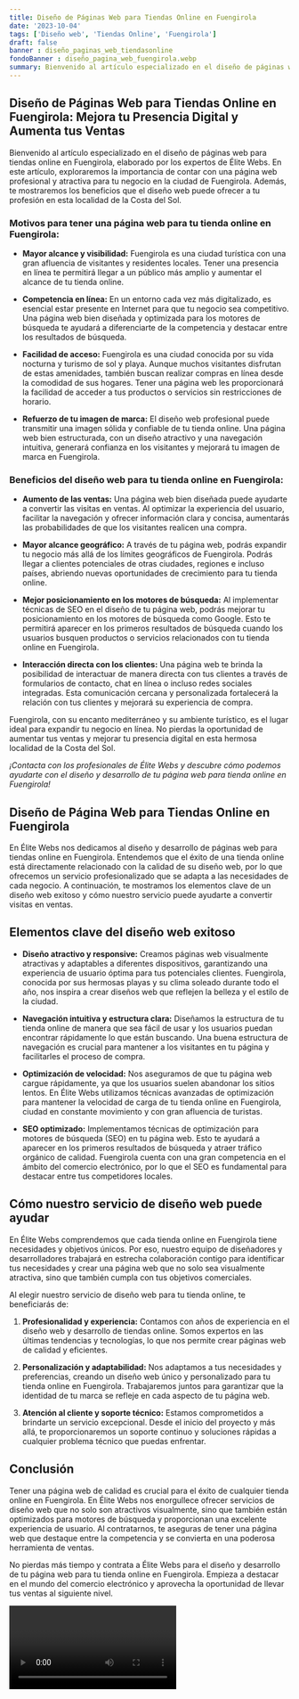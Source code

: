 ```yaml
---
title: Diseño de Páginas Web para Tiendas Online en Fuengirola
date: '2023-10-04'
tags: ['Diseño web', 'Tiendas Online', 'Fuengirola']
draft: false
banner : diseño_paginas_web_tiendasonline
fondoBanner : diseño_pagina_web_fuengirola.webp
summary: Bienvenido al artículo especializado en el diseño de páginas web para tiendas online en Fuengirola, elaborado por los expertos de Élite Webs. En este artículo, exploraremos la importancia de contar con una página web profesional y atractiva para tu negocio en la ciudad de Fuengirola. Además, te mostraremos los beneficios que el diseño web puede ofrecer a tu profesión en esta localidad de la Costa del Sol.
---
```


## **Diseño de Páginas Web para Tiendas Online en Fuengirola: Mejora tu Presencia Digital y Aumenta tus Ventas**

Bienvenido al artículo especializado en el diseño de páginas web para tiendas online en Fuengirola, elaborado por los expertos de Élite Webs. En este artículo, exploraremos la importancia de contar con una página web profesional y atractiva para tu negocio en la ciudad de Fuengirola. Además, te mostraremos los beneficios que el diseño web puede ofrecer a tu profesión en esta localidad de la Costa del Sol.

### **Motivos para tener una página web para tu tienda online en Fuengirola:**

- **Mayor alcance y visibilidad:** Fuengirola es una ciudad turística con una gran afluencia de visitantes y residentes locales. Tener una presencia en línea te permitirá llegar a un público más amplio y aumentar el alcance de tu tienda online.

- **Competencia en línea:** En un entorno cada vez más digitalizado, es esencial estar presente en Internet para que tu negocio sea competitivo. Una página web bien diseñada y optimizada para los motores de búsqueda te ayudará a diferenciarte de la competencia y destacar entre los resultados de búsqueda.

- **Facilidad de acceso:** Fuengirola es una ciudad conocida por su vida nocturna y turismo de sol y playa. Aunque muchos visitantes disfrutan de estas amenidades, también buscan realizar compras en línea desde la comodidad de sus hogares. Tener una página web les proporcionará la facilidad de acceder a tus productos o servicios sin restricciones de horario.

- **Refuerzo de tu imagen de marca:** El diseño web profesional puede transmitir una imagen sólida y confiable de tu tienda online. Una página web bien estructurada, con un diseño atractivo y una navegación intuitiva, generará confianza en los visitantes y mejorará tu imagen de marca en Fuengirola.

### **Beneficios del diseño web para tu tienda online en Fuengirola:**

- **Aumento de las ventas:** Una página web bien diseñada puede ayudarte a convertir las visitas en ventas. Al optimizar la experiencia del usuario, facilitar la navegación y ofrecer información clara y concisa, aumentarás las probabilidades de que los visitantes realicen una compra.

- **Mayor alcance geográfico:** A través de tu página web, podrás expandir tu negocio más allá de los límites geográficos de Fuengirola. Podrás llegar a clientes potenciales de otras ciudades, regiones e incluso países, abriendo nuevas oportunidades de crecimiento para tu tienda online.

- **Mejor posicionamiento en los motores de búsqueda:** Al implementar técnicas de SEO en el diseño de tu página web, podrás mejorar tu posicionamiento en los motores de búsqueda como Google. Esto te permitirá aparecer en los primeros resultados de búsqueda cuando los usuarios busquen productos o servicios relacionados con tu tienda online en Fuengirola.

- **Interacción directa con los clientes:** Una página web te brinda la posibilidad de interactuar de manera directa con tus clientes a través de formularios de contacto, chat en línea o incluso redes sociales integradas. Esta comunicación cercana y personalizada fortalecerá la relación con tus clientes y mejorará su experiencia de compra.

Fuengirola, con su encanto mediterráneo y su ambiente turístico, es el lugar ideal para expandir tu negocio en línea. No pierdas la oportunidad de aumentar tus ventas y mejorar tu presencia digital en esta hermosa localidad de la Costa del Sol.

*¡Contacta con los profesionales de Élite Webs y descubre cómo podemos ayudarte con el diseño y desarrollo de tu página web para tienda online en Fuengirola!*

<GifSeo />

<Cta />

## Diseño de Página Web para Tiendas Online en Fuengirola

En Élite Webs nos dedicamos al diseño y desarrollo de páginas web para tiendas online en Fuengirola. Entendemos que el éxito de una tienda online está directamente relacionado con la calidad de su diseño web, por lo que ofrecemos un servicio profesionalizado que se adapta a las necesidades de cada negocio. A continuación, te mostramos los elementos clave de un diseño web exitoso y cómo nuestro servicio puede ayudarte a convertir visitas en ventas.

## Elementos clave del diseño web exitoso

- **Diseño atractivo y responsive:** Creamos páginas web visualmente atractivas y adaptables a diferentes dispositivos, garantizando una experiencia de usuario óptima para tus potenciales clientes. Fuengirola, conocida por sus hermosas playas y su clima soleado durante todo el año, nos inspira a crear diseños web que reflejen la belleza y el estilo de la ciudad.

- **Navegación intuitiva y estructura clara:** Diseñamos la estructura de tu tienda online de manera que sea fácil de usar y los usuarios puedan encontrar rápidamente lo que están buscando. Una buena estructura de navegación es crucial para mantener a los visitantes en tu página y facilitarles el proceso de compra.

- **Optimización de velocidad:** Nos aseguramos de que tu página web cargue rápidamente, ya que los usuarios suelen abandonar los sitios lentos. En Élite Webs utilizamos técnicas avanzadas de optimización para mantener la velocidad de carga de tu tienda online en Fuengirola, ciudad en constante movimiento y con gran afluencia de turistas.

- **SEO optimizado:** Implementamos técnicas de optimización para motores de búsqueda (SEO) en tu página web. Esto te ayudará a aparecer en los primeros resultados de búsqueda y atraer tráfico orgánico de calidad. Fuengirola cuenta con una gran competencia en el ámbito del comercio electrónico, por lo que el SEO es fundamental para destacar entre tus competidores locales.

## Cómo nuestro servicio de diseño web puede ayudar

En Élite Webs comprendemos que cada tienda online en Fuengirola tiene necesidades y objetivos únicos. Por eso, nuestro equipo de diseñadores y desarrolladores trabajará en estrecha colaboración contigo para identificar tus necesidades y crear una página web que no solo sea visualmente atractiva, sino que también cumpla con tus objetivos comerciales.

Al elegir nuestro servicio de diseño web para tu tienda online, te beneficiarás de:

1. **Profesionalidad y experiencia:** Contamos con años de experiencia en el diseño web y desarrollo de tiendas online. Somos expertos en las últimas tendencias y tecnologías, lo que nos permite crear páginas web de calidad y eficientes.

2. **Personalización y adaptabilidad:** Nos adaptamos a tus necesidades y preferencias, creando un diseño web único y personalizado para tu tienda online en Fuengirola. Trabajaremos juntos para garantizar que la identidad de tu marca se refleje en cada aspecto de tu página web.

3. **Atención al cliente y soporte técnico:** Estamos comprometidos a brindarte un servicio excepcional. Desde el inicio del proyecto y más allá, te proporcionaremos un soporte continuo y soluciones rápidas a cualquier problema técnico que puedas enfrentar.

## Conclusión

Tener una página web de calidad es crucial para el éxito de cualquier tienda online en Fuengirola. En Élite Webs nos enorgullece ofrecer servicios de diseño web que no solo son atractivos visualmente, sino que también están optimizados para motores de búsqueda y proporcionan una excelente experiencia de usuario. Al contratarnos, te aseguras de tener una página web que destaque entre la competencia y se convierta en una poderosa herramienta de ventas.

No pierdas más tiempo y contrata a Élite Webs para el diseño y desarrollo de tu página web para tu tienda online en Fuengirola. Empieza a destacar en el mundo del comercio electrónico y aprovecha la oportunidad de llevar tus ventas al siguiente nivel.

<Video />

<CtaBot job='Tiendas Online' city='Fuengirola'/>

<Gmaps query='Fuengirola+españa+maps' />